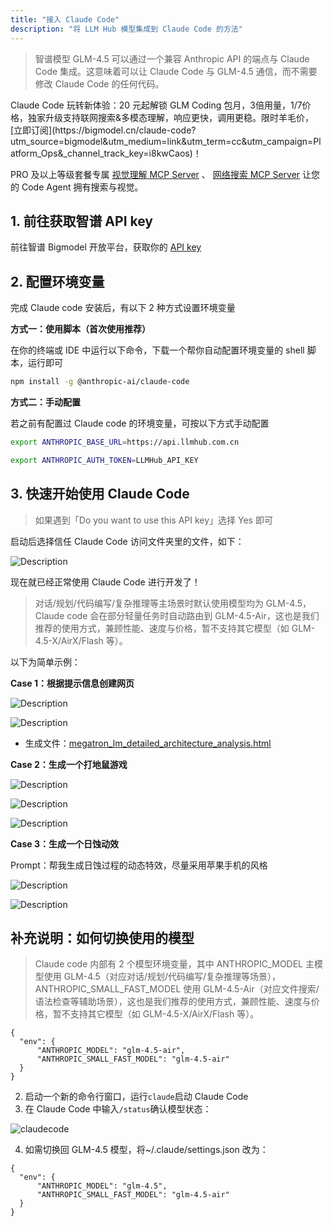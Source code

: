 ```yaml
---
title: "接入 Claude Code"
description: "将 LLM Hub 模型集成到 Claude Code 的方法"
---
```


> 智谱模型 GLM-4.5 可以通过一个兼容 Anthropic API 的端点与 Claude Code 集成。这意味着可以让 Claude Code 与 GLM-4.5 通信，而不需要修改 Claude Code 的任何代码。

<Tip>
  Claude Code 玩转新体验：20 元起解锁 GLM Coding 包月，3倍用量，1/7价格，独家升级支持联网搜索&多模态理解，响应更快，调用更稳。限时羊毛价，[立即订阅](https://bigmodel.cn/claude-code?utm_source=bigmodel&utm_medium=link&utm_term=cc&utm_campaign=Platform_Ops&_channel_track_key=i8kwCaos)！

  PRO 及以上等级套餐专属 [视觉理解 MCP Server](/cn/coding-plan/mcp/vision-mcp-server) 、 [网络搜索 MCP Server](/cn/coding-plan/mcp/search-mcp-server) 让您的 Code Agent 拥有搜索与视觉。
</Tip>

## 1. 前往获取智谱 API key

前往智谱 Bigmodel 开放平台，获取你的 [API key](https://open.bigmodel.cn/usercenter/proj-mgmt/apikeys)

## 2. 配置环境变量

完成 Claude code 安装后，有以下 2 种方式设置环境变量

**方式一：使用脚本（首次使用推荐）**

在你的终端或 IDE 中运行以下命令，下载一个帮你自动配置环境变量的 shell 脚本，运行即可

```bash
npm install -g @anthropic-ai/claude-code
```

**方式二：手动配置**

若之前有配置过 Claude code 的环境变量，可按以下方式手动配置

```bash
export ANTHROPIC_BASE_URL=https://api.llmhub.com.cn

export ANTHROPIC_AUTH_TOKEN=LLMHub_API_KEY
```

## 3. 快速开始使用 Claude Code

> 如果遇到「Do you want to use this API key」选择 Yes 即可

启动后选择信任 Claude Code 访问文件夹里的文件，如下：

![Description](https://cdn.bigmodel.cn/markdown/1753631613096claude-2.png?attname=claude-2.png)

现在就已经正常使用 Claude Code 进行开发了！

> 对话/规划/代码编写/复杂推理等主场景时默认使用模型均为 GLM-4.5，Claude code 会在部分轻量任务时自动路由到 GLM-4.5-Air，这也是我们推荐的使用方式，兼顾性能、速度与价格，暂不支持其它模型（如 GLM-4.5-X/AirX/Flash 等）。

以下为简单示例：

**Case 1：根据提示信息创建网页**

![Description](https://cdn.bigmodel.cn/static/platform/images/usage-guide/scenario-examples/claude-code-case1-1.jpg)

![Description](https://cdn.bigmodel.cn/static/platform/images/usage-guide/scenario-examples/claude-code-case1-2.jpg)

- 生成文件：[megatron_lm_detailed_architecture_analysis.html](https://cdn.bigmodel.cn/static/platform/images/usage-guide/scenario-examples/megatron_lm_detailed_architecture_analysis.html)

**Case 2：生成一个打地鼠游戏**

![Description](https://cdn.bigmodel.cn/markdown/1753631619635claude-3.png?attname=claude-3.png)

![Description](https://cdn.bigmodel.cn/markdown/1753631624521claude-4.png?attname=claude-4.png)

![Description](https://cdn.bigmodel.cn/markdown/1753631630147claude-5.png?attname=claude-5.png)

**Case 3：生成一个日蚀动效**

Prompt：帮我生成日蚀过程的动态特效，尽量采用苹果手机的风格

![Description](https://cdn.bigmodel.cn/markdown/1753631640389claude-6.png?attname=claude-6.png)

![Description](https://cdn.bigmodel.cn/markdown/1753631646074claude-7.png?attname=claude-7.png)

## 补充说明：如何切换使用的模型

> Claude code 内部有 2 个模型环境变量，其中 ANTHROPIC_MODEL 主模型使用 GLM-4.5（对应对话/规划/代码编写/复杂推理等场景），ANTHROPIC_SMALL_FAST_MODEL 使用 GLM-4.5-Air（对应文件搜索/语法检查等辅助场景），这也是我们推荐的使用方式，兼顾性能、速度与价格，暂不支持其它模型（如 GLM-4.5-X/AirX/Flash 等）。

```
{
  "env": {
      "ANTHROPIC_MODEL": "glm-4.5-air",
  	  "ANTHROPIC_SMALL_FAST_MODEL": "glm-4.5-air"
  }
}
```

2. 启动一个新的命令行窗口，运行`claude`启动 Claude Code
3. 在 Claude Code 中输入`/status`确认模型状态：

![claudecode](https://cdn.bigmodel.cn/markdown/1756439367494claudecode.png)

4. 如需切换回 GLM-4.5 模型，将~/.claude/settings.json 改为：

```
{
  "env": {
      "ANTHROPIC_MODEL": "glm-4.5",
  	  "ANTHROPIC_SMALL_FAST_MODEL": "glm-4.5-air"
  }
}
```